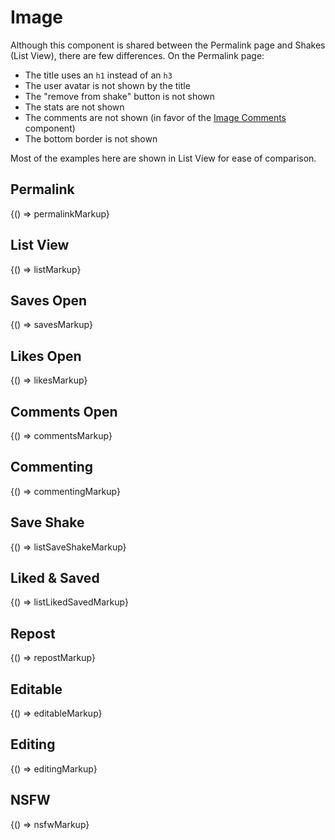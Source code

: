 
<Meta title="Legacy/Components/Image" />

# Image

Although this component is shared between the Permalink page and Shakes (List View), there are few differences. On the Permalink page:

- The title uses an `h1` instead of an `h3`
- The user avatar is not shown by the title
- The "remove from shake" button is not shown
- The stats are not shown
- The comments are not shown (in favor of the [Image Comments](/?path=/docs/legacy-components-image-comments--comment) component)
- The bottom border is not shown

Most of the examples here are shown in List View for ease of comparison.

## Permalink

<Canvas>
  <Story name="Permalink">{() => permalinkMarkup}</Story>
</Canvas>

## List View

<Canvas>
  <Story name="List View">{() => listMarkup}</Story>
</Canvas>

## Saves Open

<Canvas>
  <Story name="Saves Open">{() => savesMarkup}</Story>
</Canvas>

## Likes Open

<Canvas>
  <Story name="Likes Open">{() => likesMarkup}</Story>
</Canvas>

## Comments Open

<Canvas>
  <Story name="Comments Open">{() => commentsMarkup}</Story>
</Canvas>

## Commenting

<Canvas>
  <Story name="Commenting">{() => commentingMarkup}</Story>
</Canvas>

## Save Shake

<Canvas>
  <Story name="Save Shake">{() => listSaveShakeMarkup}</Story>
</Canvas>

## Liked & Saved

<Canvas>
  <Story name="Liked & Saved">{() => listLikedSavedMarkup}</Story>
</Canvas>

## Repost

<Canvas>
  <Story name="Repost">{() => repostMarkup}</Story>
</Canvas>

## Editable

<Canvas>
  <Story name="Editable">{() => editableMarkup}</Story>
</Canvas>

## Editing

<Canvas>
  <Story name="Editing">{() => editingMarkup}</Story>
</Canvas>

## NSFW

<Canvas>
  <Story name="NSFW">{() => nsfwMarkup}</Story>
</Canvas>
